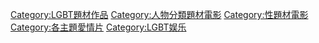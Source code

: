 {{Portal|LGBT|Portal LGBT.svg}}
{{main|LGBT相關電影列表}}
{{Commonscat|LGBT-related films}}

[[Category:LGBT題材作品|Category:LGBT題材作品]]
[[Category:人物分類題材電影|Category:人物分類題材電影]]
[[Category:性題材電影|Category:性題材電影]]
[[Category:各主題愛情片|Category:各主題愛情片]]
[[Category:LGBT娱乐|Category:LGBT娱乐]]